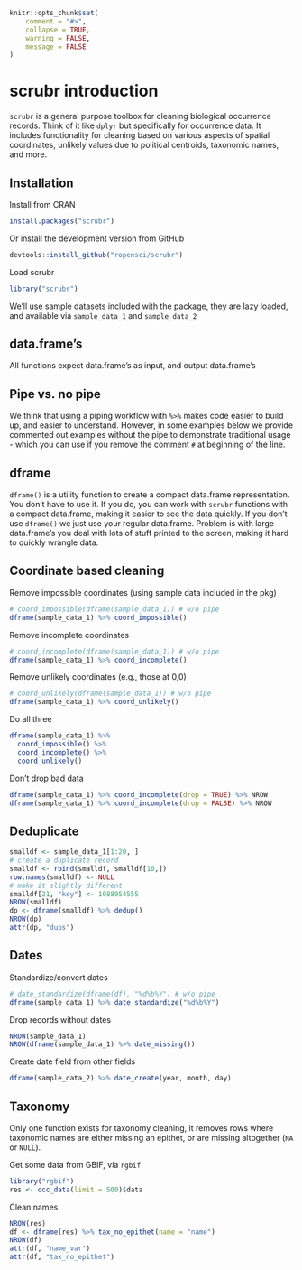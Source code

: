 <!--
%\VignetteEngine{knitr::knitr}
%\VignetteIndexEntry{scrubr introduction}
%\VignetteEncoding{UTF-8}
-->

```r
knitr::opts_chunk$set(
	comment = "#>",
	collapse = TRUE,
	warning = FALSE,
	message = FALSE
)
```

scrubr introduction
===================

`scrubr` is a general purpose toolbox for cleaning biological occurrence records. Think
of it like `dplyr` but specifically for occurrence data. It includes functionality for
cleaning based on various aspects of spatial coordinates, unlikely values due to political
centroids, taxonomic names, and more.

## Installation

Install from CRAN

```r
install.packages("scrubr")
```

Or install the development version from GitHub

```r
devtools::install_github("ropensci/scrubr")
```

Load scrubr

```r
library("scrubr")
```

We'll use sample datasets included with the package, they are lazy loaded,
and available via `sample_data_1` and `sample_data_2`

## data.frame's

All functions expect data.frame's as input, and output data.frame's

## Pipe vs. no pipe

We think that using a piping workflow with `%>%` makes code easier to
build up, and easier to understand. However, in some examples below we provide
commented out examples without the pipe to demonstrate traditional usage - which
you can use if you remove the comment `#` at beginning of the line.

## dframe

`dframe()` is a utility function to create a compact data.frame representation. You 
don't have to use it. If you do, you can work with `scrubr` functions with a compact
data.frame, making it easier to see the data quickly. If you don't use `dframe()`
we just use your regular data.frame. Problem is with large data.frame's you deal with 
lots of stuff printed to the screen, making it hard to quickly wrangle data.

## Coordinate based cleaning

Remove impossible coordinates (using sample data included in the pkg)

```r
# coord_impossible(dframe(sample_data_1)) # w/o pipe
dframe(sample_data_1) %>% coord_impossible()
```

Remove incomplete coordinates

```r
# coord_incomplete(dframe(sample_data_1)) # w/o pipe
dframe(sample_data_1) %>% coord_incomplete()
```

Remove unlikely coordinates (e.g., those at 0,0)

```r
# coord_unlikely(dframe(sample_data_1)) # w/o pipe
dframe(sample_data_1) %>% coord_unlikely()
```

Do all three

```r
dframe(sample_data_1) %>%
  coord_impossible() %>%
  coord_incomplete() %>%
  coord_unlikely()
```

Don't drop bad data

```r
dframe(sample_data_1) %>% coord_incomplete(drop = TRUE) %>% NROW
dframe(sample_data_1) %>% coord_incomplete(drop = FALSE) %>% NROW
```

## Deduplicate

```r
smalldf <- sample_data_1[1:20, ]
# create a duplicate record
smalldf <- rbind(smalldf, smalldf[10,])
row.names(smalldf) <- NULL
# make it slightly different
smalldf[21, "key"] <- 1088954555
NROW(smalldf)
dp <- dframe(smalldf) %>% dedup()
NROW(dp)
attr(dp, "dups")
```

## Dates

Standardize/convert dates

```r
# date_standardize(dframe(df), "%d%b%Y") # w/o pipe
dframe(sample_data_1) %>% date_standardize("%d%b%Y")
```

Drop records without dates

```r
NROW(sample_data_1)
NROW(dframe(sample_data_1) %>% date_missing())
```

Create date field from other fields

```r
dframe(sample_data_2) %>% date_create(year, month, day)
```

## Taxonomy

Only one function exists for taxonomy cleaning, it removes rows where taxonomic names are 
either missing an epithet, or are missing altogether  (`NA` or `NULL`).

Get some data from GBIF, via `rgbif`

```r
library("rgbif")
res <- occ_data(limit = 500)$data
```

Clean names

```r
NROW(res)
df <- dframe(res) %>% tax_no_epithet(name = "name")
NROW(df)
attr(df, "name_var")
attr(df, "tax_no_epithet")
```
